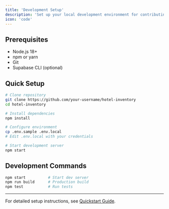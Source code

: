 ```yaml
---
title: 'Development Setup'
description: 'Set up your local development environment for contributing to the project'
icon: 'code'
---
```


## Prerequisites

- Node.js 18+
- npm or yarn
- Git
- Supabase CLI (optional)

## Quick Setup

```bash
# Clone repository
git clone https://github.com/your-username/hotel-inventory
cd hotel-inventory

# Install dependencies
npm install

# Configure environment
cp .env.sample .env.local
# Edit .env.local with your credentials

# Start development server
npm start
```

## Development Commands

```bash
npm start          # Start dev server
npm run build      # Production build
npm test           # Run tests
```

---

For detailed setup instructions, see [Quickstart Guide](/quickstart).
